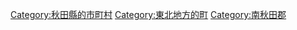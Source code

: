 {{Commonscat|Gojome, Akita}}
{{Catmore}}

{{DEFAULTSORT:Gojome}}
[[Category:秋田縣的市町村|Category:秋田縣的市町村]]
[[Category:東北地方的町|Category:東北地方的町]]
[[Category:南秋田郡|Category:南秋田郡]]